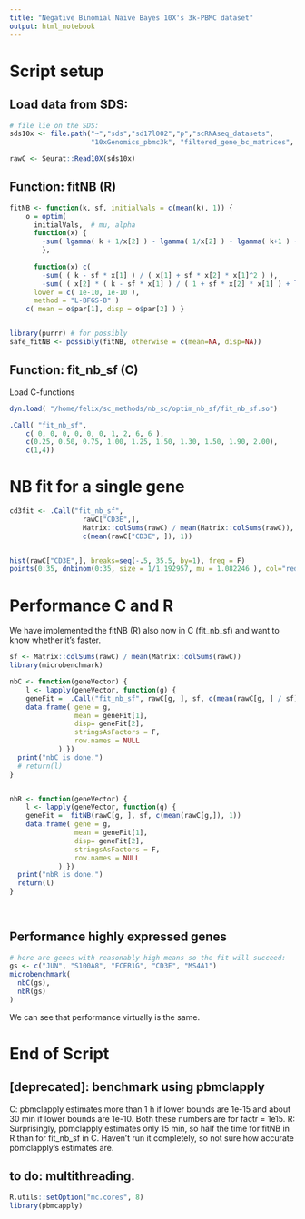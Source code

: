 ```yaml
---
title: "Negative Binomial Naive Bayes 10X's 3k-PBMC dataset"
output: html_notebook
---
```


# Script setup

## Load data from SDS:
```r
# file lie on the SDS:
sds10x <- file.path("~","sds","sd17l002","p","scRNAseq_datasets",
                    "10xGenomics_pbmc3k", "filtered_gene_bc_matrices", "hg19") 

rawC <- Seurat::Read10X(sds10x)
```

## Function: fitNB (R)
```r
fitNB <- function(k, sf, initialVals = c(mean(k), 1)) {   
    o = optim( 
      initialVals,  # mu, alpha
      function(x) {
        -sum( lgamma( k + 1/x[2] ) - lgamma( 1/x[2] ) - lgamma( k+1 ) - ( k + 1/x[2] ) * log( 1 + sf * x[2] * x[1] ) + k * log( sf * x[2] * x[1] ) )
        },
      
      function(x) c(
        -sum( ( k - sf * x[1] ) / ( x[1] + sf * x[2] * x[1]^2 ) ),
        -sum( ( x[2] * ( k - sf * x[1] ) / ( 1 + sf * x[2] * x[1] ) + log( 1 + sf * x[2] * x[1] ) - digamma( k + 1/x[2] ) + digamma( 1/x[2] ) ) / x[2]^2 ) ),
      lower = c( 1e-10, 1e-10 ),
      method = "L-BFGS-B" )
    c( mean = o$par[1], disp = o$par[2] ) }


library(purrr) # for possibly
safe_fitNB <- possibly(fitNB, otherwise = c(mean=NA, disp=NA))

```

## Function: fit_nb_sf (C)
Load C-functions
```r
dyn.load( "/home/felix/sc_methods/nb_sc/optim_nb_sf/fit_nb_sf.so")

.Call( "fit_nb_sf", 
	c( 0, 0, 0, 0, 0, 0, 1, 2, 6, 6 ), 
	c(0.25, 0.50, 0.75, 1.00, 1.25, 1.50, 1.30, 1.50, 1.90, 2.00),
	c(1,4))

```



# NB fit for a single gene

```r
cd3fit <- .Call("fit_nb_sf",
                  rawC["CD3E",],
                  Matrix::colSums(rawC) / mean(Matrix::colSums(rawC)),
                  c(mean(rawC["CD3E", ]), 1))



```


```r
hist(rawC["CD3E",], breaks=seq(-.5, 35.5, by=1), freq = F)
points(0:35, dnbinom(0:35, size = 1/1.192957, mu = 1.082246 ), col="red", pch=16)
```


# Performance C and R
We have implemented the fitNB (R) also now in C (fit_nb_sf) and want to know
whether it's faster.


```r
sf <- Matrix::colSums(rawC) / mean(Matrix::colSums(rawC))
library(microbenchmark)
```

```r
nbC <- function(geneVector) {
    l <- lapply(geneVector, function(g) {
    geneFit =  .Call("fit_nb_sf", rawC[g, ], sf, c(mean(rawC[g, ] / sf), 1))
    data.frame( gene = g, 
                mean = geneFit[1],
                disp= geneFit[2],
                stringsAsFactors = F,
                row.names = NULL
            ) })
  print("nbC is done.")
  # return(l)
}


nbR <- function(geneVector) {
    l <- lapply(geneVector, function(g) {
    geneFit =  fitNB(rawC[g, ], sf, c(mean(rawC[g,]), 1))
    data.frame( gene = g, 
                mean = geneFit[1],
                disp= geneFit[2],
                stringsAsFactors = F,
                row.names = NULL
            ) })
  print("nbR is done.")
  return(l)
}
  
  
```


## Performance highly expressed genes
```r
# here are genes with reasonably high means so the fit will succeed:
gs <- c("JUN", "S100A8", "FCER1G", "CD3E", "MS4A1")
microbenchmark(
  nbC(gs), 
  nbR(gs)
)
```
We can see that performance virtually is the same.





# End of Script

## [deprecated]: benchmark using pbmclapply

C:
pbmclapply estimates more than 1 h if lower bounds are 1e-15 and about
30 min if lower bounds are 1e-10. Both these numbers are for
factr = 1e15.
R: 
Surprisingly, pbmclapply estimates only 15 min, so half the time for fitNB in
R than for fit_nb_sf in C. Haven't run it completely, so not sure how accurate
pbmclapply's estimates are.




## to do: multithreading.
```r
R.utils::setOption("mc.cores", 8)
library(pbmcapply)
```

